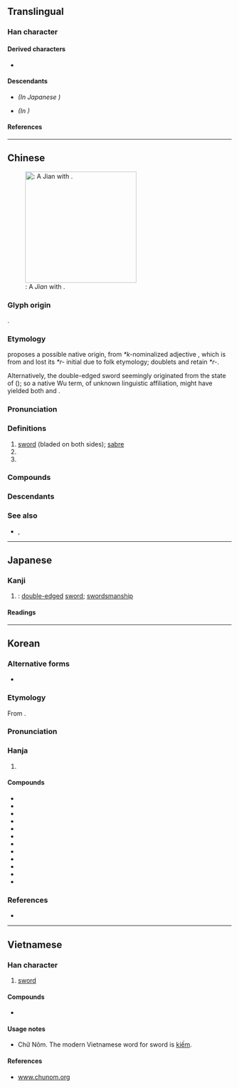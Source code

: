 {{also|剑}}
{{character info}}
==Translingual==
{{Han simplified forms|劍|剣|剑}}

===Han character===
{{Han char|rn=18|rad=刀|as=13|sn=15|four=82800|canj=OOLN|ids=⿰僉刂}}

====Derived characters====
* {{l|mul|[[𠐘]], [[𡃍]], [[𤑯]], [[𤢾]], [[𧁴]], [[𣋽]]}}

====Descendants====
* {{l|mul|剣}} ''(In Japanese {{w|shinjitai}})''
* {{l|mul|剑}} ''(In {{w|simplified Chinese}})''

====References====
{{Han ref|kx=0144.450|dkj=02228|dj=0326.040|hdz=10358.100|uh=528D}}

----

==Chinese==
{{zh-forms|s=剑|alt=劎,劒,劔,𠠆,鐱,釼,剣,𠝏,剱}}
{{zh-wp|zh|en:Jian}}
[[File:Jian (sword).jpg|thumb|250px|{{lang|zh|劍}}: A ''Jian'' with {{m|zh|鞘|tr=qiào||[[scabbard]]}}.]]

===Glyph origin===
{{Han etym}}
{{Han compound|僉|刀|alt2=刂|ls=psc|c1=p|c2=s}}.

===Etymology===
{{zh-ref|Schuessler (2007)}} proposes a possible native origin, from ''*k-''nominalized adjective {{och-l|剡}}, which is from {{der|zh|sit-pro|*s-rjam||sharp}} and lost its ''*r-'' initial due to folk etymology; doublets {{och-l|磏|tr=*r(i)am|whetstone}} and {{och-l|鐮|sickle}} retain ''*r-''.

Alternatively, the double-edged sword seemingly originated from the {{w|Nanman|southern}} state of {{w|Wu (state)|Wu}} ({{zh-l|*吳}}); so a native Wu term, of unknown linguistic affiliation, might have yielded both {{cog|och|-}} {{och-l|劍}} and {{cog|mkh-vie-pro|*t-kɨəm}}.

===Pronunciation===
{{zh-pron
|m=jiàn
|m-s=
|c=gim3
|c-t=
|g=
|h=pfs=kiam;gd=giam4
|j=
|md=giéng
|mn=kiàm
|mn-t=giam3/giêm3
|mn-t_note=giam3 - Shantou; giêm3 - Chaozhou
|w=2ji
|x=
|mc=y
|oc=y
|cat=n,pn
}}

===Definitions===
{{zh-hanzi}}

# [[sword]] (bladed on both sides); [[sabre]]
# {{zh-classifier|swings of a sword}}
# {{surname|zh}}

===Compounds===
{{zh-der|劍術|劍客|刀劍|舞劍|雙刃劍|劍俠|劍拔弩張|劍眉|劍舞|花劍|佩劍|重劍|銳劍|仗劍|劍山|吞劍|劍水蚤|劍龍|劍橋|劍眉星眼|口蜜腹劍|伏劍|劍尾魚|劍南詩稿|劍氣|劍池|劍外|劍鞘|劍履|劍舌槍脣|劍頭一吷|劍河|刀山劍樹|劍膽琴心|刀鎗劍戟|劍器|劍柄|劍蘭|三劍客|劍士|三尺劍|弩張劍拔|刀光劍影|延陵掛劍|屨及劍及|太極劍|劍化|劍指|勢劍|劍及履及|劍道|劍潭|尚方寶劍|劍閣|寶劍|劍刃|季札掛劍|慧劍|劍麻|劍仙|利劍|刀山劍林|劍旗魚|刀劍無情|借劍殺人|劍合珠還|劍齒象|劍齒虎|劍門山|劍羚|劍樹刀山|劍戟森森|劍南|刻舟求劍|劍魚座|東洋劍|掛劍|盤水加劍|撫劍疾視|擊劍|拊劍|故劍|按劍|琴心劍膽|歐冶鑄劍|提劍汗馬|琴劍飄零|斬馬劍|破山劍|法劍|懼刀避劍|琴劍|故劍情深|求劍刻舟|智慧劍|書劍飄零|揮劍成河|舌劍脣槍|解劍拜仇|齒劍|飛劍|項莊舞劍|豐城劍氣|魚腸劍|賣劍買牛|脣槍舌劍|覺劍|魚藏劍|風刀霜劍|蒲劍|頓劍搖環|跳劍|雄劍|菊花與劍|開荒劍|買牛賣劍|誓劍|西洋劍|銃劍|撫劍}}

===Descendants===
{{CJKV||けん|검|kiếm|s=剣}}

===See also===
* {{zh-l|鋏|tr=-}}, {{zh-l|鍔|tr=-}}

----

==Japanese==
{{ja-kanji forms|剣|劍}}

===Kanji===
{{ja-kanji|grade=n|rs=刀13|shin=剣}}

# {{ja-kyu sp|剣}}: [[double-edged]] [[sword]]; [[swordsmanship]]

====Readings====
{{ja-readings
|goon=こん<こん<こむ
|kanon=けん<けん<けむ
|kun=つるぎ-<つるぎ-<つるき-
|nanori=あきら, つとむ, はや
}}

----

==Korean==

===Alternative forms===
* {{alter|ko|劒}}

===Etymology===
From {{der|ko|ltc|sort=검|-}} {{ltc-l|劍}}.
{{hanja-ety
|dk={{okm-inline|검〮|kém}}
|m={{okm-inline|검〯|kěm}}
|mh={{okm-inline|환도<!--環刀-->|hwantwo}}
|ml=軍装#중27B
}}
===Pronunciation===
{{ko-hanja-pron|검|l=y}}

===Hanja===
{{ko-hanja-search}}
{{ko-hanja|칼|검}}

# {{hanja form of|검|[[sword]]; [[knife]]}}

====Compounds====
{{der-top|Compounds}}
* {{ko-l|검객|劍客}}
* {{ko-l|검공|sword [[smith]]|劍工}}
* {{ko-l|검극|sword [[play]]|劍劇}}
* {{ko-l|검극|[[sword]]s and [[spear]]s|劍戟}}
* {{ko-l|검난|[[tragedy]] caused by the [[sword]]|劍難}}
* {{ko-l|검도|劍道}}
* {{ko-l|검무|sword [[dance]]|劍舞}}
* {{ko-l|검법|[[swordsmanship]]|劍法}}
* {{ko-l|검사|劍士}}
* {{ko-l|검술|劍術}}
* {{ko-l|검장|sword [[smith]]|劍匠}}
* {{ko-l|검호|[[swordsman]] [[par excellence]]|劍豪}}
{{der-bottom}}

===References===
* {{R:hanjadoc|842}}

----

==Vietnamese==

===Han character===
{{vi-readings|reading=[[kiếm]], [[ghém]], [[gươm]], [[kém]], [[chém]], [[sớm]]|rs=刀13}}

# [[sword]]

====Compounds====
* {{l|vi|劍術|tr=[[kiếm thuật]]}}

====Usage notes====
* Chữ Nôm. The modern Vietnamese word for sword is [[kiếm]].

====References====
* [http://www.chunom.org/pages/劍 www.chunom.org]